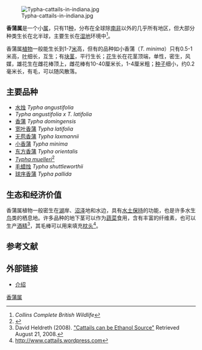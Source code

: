 {{automatic taxobox
|image = Typha latifolia.jpg
|image_caption = ''[[Typha_latifolia|Typha latifolia]]''
|taxon = Typha
|authority = [[Carl_Linnaeus|L.]]
|synonyms_ref = <ref>{{cite web|url=http://apps.kew.org/wcsp/synonomy.do?name_id=270918|title=World Checklist of Selected Plant Families: Royal Botanic Gardens, Kew|work=kew.org}}</ref>
|synonyms =
* ''Massula'' <small>[[Joseph_Dulac|Dulac]]</small>
* ''Rohrbachia'' <small>(Kronf. ex Riedl) Mavrodiev</small>
}}
[[File:Typha-cattails-in-indiana.jpg|thumb]]

'''香蒲属'''是一个小[[属|属]]，只有11[[种|种]]，分布在全球除[[南非|南非]]以外的几乎所有地区，但大部分种类生长在北半球，主要生长在[[湿地|湿地]]环境中<ref>''Collins Complete British Wildlife''</ref>。

香蒲属[[植物|植物]]一般能生长到1-7[[米_(單位)|米]]高，但有的品种如小香蒲（''T. minima''）只有0.5-1米高，[[叶|叶]]细长，互生；有[[块茎|块茎]]，平行生长；[[花|花]]生长在花茎顶端，单性，密生，风媒，雄花生在雌花棒顶上，雌花棒有10-40厘米长，1-4厘米粗；[[种子|种子]]细小，约0.2毫米长，有毛，可以随风散落。

== 主要品种 ==
* [[水烛|水烛]] ''Typha angustifolia'' 
* ''Typha angustifolia x T. latifolia'' 
* [[香蒲|香蒲]] ''Typha domingensis'' 
* [[宽叶香蒲|宽叶香蒲]] ''Typha latifolia'' 
* [[无苞香蒲|无苞香蒲]] ''Typha laxmannii'' 
* [[小香蒲|小香蒲]] ''Typha minima'' 
* [[东方香蒲|东方香蒲]] ''Typha orientalis''
* ''[[Typha_muelleri|Typha muelleri]]''<ref>{{cite web |url=http://www.esperanto.org.nz/anzed/r.html |title=存档副本 |accessdate=2008-09-12 |deadurl=yes |archiveurl=https://web.archive.org/web/20081014025518/http://www.esperanto.org.nz/anzed/r.html |archivedate=2008-10-14 }}</ref>
* [[毛蜡烛|毛蜡烛]] ''Typha shuttleworthii'' 
* [[球序香蒲|球序香蒲]] ''Typha pallida''

== 生态和经济价值 ==
香蒲属植物一般密生在[[湖|湖]]岸、[[沼泽|沼泽]]地和水边，具有[[水土保持|水土保持]]的功能，也是许多水生[[鸟|鸟]]类的栖息地。许多品种的地下茎可以作为[[蔬菜|蔬菜]]食用，含有丰富的纤维素，也可以生产[[酒精|酒精]]<ref>David Heldreth (2008). [http://bioenergy.checkbiotech.org/news/2008-08-11/Cattails_can_be_ethanol_source/ "Cattails can be Ethanol Source"] {{webarchive|url=https://web.archive.org/web/20170214030548/http://bioenergy.checkbiotech.org/news/2008-08-11/Cattails_can_be_ethanol_source/ |date=2017-02-14 }} Retrieved August 21, 2008.</ref>，其毛棒可以用来填充[[枕头|枕头]]<ref>http://www.cattails.wordpress.com</ref>。

== 参考文献 ==
{{Reflist}}

== 外部链接 ==
* [https://web.archive.org/web/20070111155819/http://www.plant.ac.cn/latin/Typhaceae/Typha.htm 介绍]
{{Taxonbar|from=Q145707}}

[[Category:香蒲属|]]